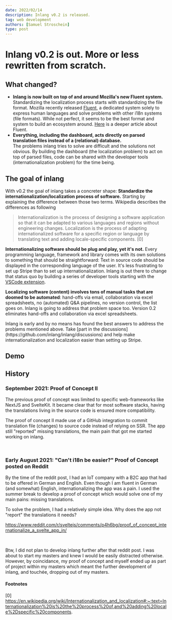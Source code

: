 ```yaml
---
date: 2022/02/14
description: Inlang v0.2 is released.
tag: web development
authors: [Samuel Stroschein]
type: post
---
```



# Inlang v0.2 is out. More or less rewritten from scratch.

## What changed?

- **Inlang is now built on top of and around Mozilla's new Fluent system.**  
  Standardizing the localization process starts with standardizing the file format. Mozilla recently released [Fluent](https://projectfluent.org),
  a dedicated system solely to express human languages and solve problems with other i18n systems (file formats). While not perfect,
  it seems to be the best format and system to build an ecosystem around. [Here](https://hacks.mozilla.org/2019/04/fluent-1-0-a-localization-system-for-natural-sounding-translations/)
  is a deeper article about Fluent.
- **Everything, including the dashboard, acts directly on parsed translation files instead of a (relational) database.**  
  The problems inlang tries to solve are difficult and the solutions not obvious. By building the dashboard (the localization problem)
  to act on top of parsed files, code can be shared with the developer tools (internationalization problem) for the time being.

## The goal of inlang

With v0.2 the goal of inlang takes a concreter shape: **Standardize the
internationalization/localization process of software.**
Starting by explaining the difference between those two terms.
Wikipedia describes the differences as following

> Internationalization is the process of designing a software application
> so that it can be adapted to various languages and regions without engineering changes.
> Localization is the process of adapting internationalized software for a specific region
> or language by translating text and adding locale-specific components. [0]

**Internationalizing software should be plug and play, yet it's not.** Every programming language,
framework and library comes with its own solutions to something that should be straightforward:
Text in source code should be displayed in the corresponding language of the user.
It's less frustrating to set up Stripe than to set up internationalization.
Inlang is out there to change that status quo by building a series of developer
tools starting with the [VSCode extension](https://github.com/inlang/inlang/tree/main/apps/vs-code-extension).

**Localizing software (content) involves tons of manual tasks that are doomed to be automated**: hand-offs via email,
collaboration via excel spreadsheets, no (automated) Q&A pipelines, no version control, the list goes on.
Inlang is going to address that problem space too.
Version 0.2 eliminates hand-offs and collaboration via excel spreadsheets.

<Callout>
  Inlang is early and by no means has found the best answers to address the
  problems mentioned above. Take [part in the
  discussions](https://github.com/inlang/inlang/discussions) and help make
  internationalization and localization easier than setting up Stripe.
</Callout>

## Demo

<ReactPlayer url="https://youtu.be/cEjEAcAFfsA?t=132" controls={true} />

## History

### September 2021: Proof of Concept II

The previous proof of concept was limited to specific web-frameworks like NextJS and SvelteKit. It became clear
that for most software stacks, having the translations living in the source code is ensured more compatibility.

The proof of concept II made use of a GitHub integration to commit translation file (changes) to source code
instead of relying on SSR. The app still "reported" missing translations, the main pain that got me started
working on inlang.

<br />

<ReactPlayer
  url="https://www.youtube.com/watch?v=mivXTx-cpcM"
  controls={true}
/>

### Early August 2021: "Can't i18n be easier?" Proof of Concept posted on Reddit

By the time of the reddit post, I had an IoT company with a B2C app that had to be offered in German and English. Even though I am fluent
in German (and somewhat) English, internationalizing the app was a pain. I used the summer break to develop a proof of concept which
would solve one of my main pains: missing translations.

To solve the problem, I had a relatively simple idea. Why does the app not "report" the translations it needs?

https://www.reddit.com/r/sveltejs/comments/p4h6bg/proof_of_concept_internationalize_a_svelte_app_in/

<br />

<ReactPlayer
  url="https://www.youtube.com/watch?v=6xzbc6QYzDs"
  controls={true}
/>

Btw, I did not plan to develop inlang further after that reddit post. I was about to start my masters
and knew I would be easily distracted otherwise. However, by coincidance, my proof of concept and myself ended up as part
of project within my masters which meant the further development of inlang, and touchée, dropping out of my masters.

#### Footnotes

[0] https://en.wikipedia.org/wiki/Internationalization_and_localization#:~:text=Internationalization%20is%20the%20process%20of,and%20adding%20locale%2Dspecific%20components.

